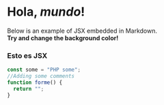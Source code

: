 # Hola, _mundo_!

Below is an example of JSX embedded in Markdown. <br /> **Try and change
the background color!**

<div style={{ padding: "20px", backgroundColor: "tomato" }}>
  <h3>Esto es JSX</h3>
</div>

```js
const some = "PHP some";
//Adding some comments
function forme() {
  return "";
}
```

